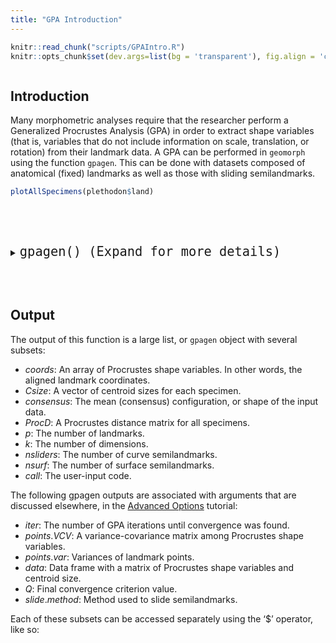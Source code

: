 ```yaml
---
title: "GPA Introduction"
---
```


```r
knitr::read_chunk("scripts/GPAIntro.R")
knitr::opts_chunk$set(dev.args=list(bg = 'transparent'), fig.align = 'center', class.source = ".custom-inline", class.output = ".custom-inline")
```

```r

```

## **Introduction** 

Many morphometric analyses require that the researcher perform a Generalized Procrustes Analysis (GPA) in order to extract shape variables (that is, variables that do not include information on scale, translation, or rotation) from their landmark data. A GPA can be performed in `geomorph` using the function `gpagen`. This can be done with datasets composed of anatomical (fixed) landmarks as well as those with sliding semilandmarks.

<div class = "code">
```r
plotAllSpecimens(plethodon$land)
```
</div>
<br></br>

```r

```

<div class = "func">
<details>
  <summary> <font size="+2"> `gpagen() (Expand for more details)` </font> </summary>

* $A$: The input data to be aligned. Must be in [Array](2.1-AllAboutArrays.html) format.
* $curves$: An optional matrix defining which landmarks should be treated as curve semilandmarks. See below for more details.
* $surfaces$: An optional input defining which landmarks should be treated as surface semilandmarks.
* $print.progress$: Logical value indicating whether a progress bar should be printed to the screen.

This is a very large function with several other potential arguments which we describe in the [Advanced Options]() tutorial. See below for a full breakdown of the, also large, output of this function.

</details>
</div>
<br></br>

## **Output** 

The output of this function is a large list, or `gpagen` object with several subsets:

* $coords$: An array of Procrustes shape variables. In other words, the aligned landmark coordinates.
* $Csize$: A vector of centroid sizes for each specimen.
* $consensus$: The mean (consensus) configuration, or shape of the input data.
* $ProcD$: A Procrustes distance matrix for all specimens.
* $p$: The number of landmarks.
* $k$: The number of dimensions.
* $nsliders$: The number of curve semilandmarks.
* $nsurf$: The number of surface semilandmarks.
* $call$: The user-input code.

The following gpagen outputs are associated with arguments that are discussed elsewhere, in the [Advanced Options]() tutorial:

* $iter$: The number of GPA iterations until convergence was found.
* $points.VCV$: A variance-covariance matrix among Procrustes shape variables.
* $points.var$: Variances of landmark points.
* $data$: Data frame with a matrix of Procrustes shape variables and centroid size.
* $Q$: Final convergence criterion value.
* $slide.method$: Method used to slide semilandmarks.

Each of these subsets can be accessed separately using the '$' operator, like so:

